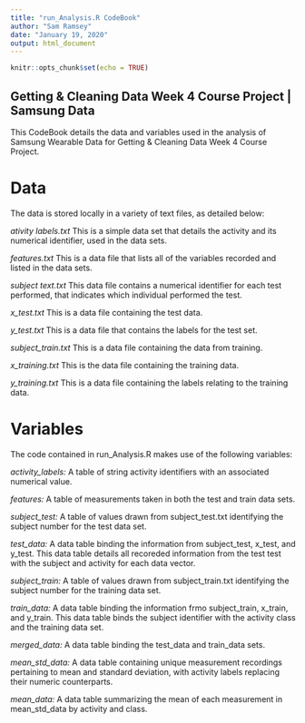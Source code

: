 ```yaml
---
title: "run_Analysis.R CodeBook"
author: "Sam Ramsey"
date: "January 19, 2020"
output: html_document
---
```


```r
knitr::opts_chunk$set(echo = TRUE)
```

## Getting & Cleaning Data Week 4 Course Project | Samsung Data

This CodeBook details the data and variables used in the analysis of Samsung Wearable Data for Getting & Cleaning Data Week 4 Course Project.

# Data

The data is stored locally in a variety of text files, as detailed below:

*ativity labels.txt*
This is a simple data set that details the activity and its numerical identifier, used in the data sets.

*features.txt*
This is a data file that lists all of the variables recorded and listed in the data sets.

*subject text.txt*
This data file contains a numerical identifier for each test performed, that indicates which individual performed the test.

*x_test.txt*
This is a data file containing the test data.

*y_test.txt*
This is a data file that contains the labels for the test set.

*subject_train.txt*
This is a data file containing the data from training.

*x_training.txt*
This is the data file containing the training data.

*y_training.txt*
This is a data file containing the labels relating to the training data.

# Variables

The code contained in run_Analysis.R makes use of the following variables:

*activity_labels:* A table of string activity identifiers with an associated numerical value.

*features:* A table of measurements taken in both the test and train data sets.

*subject_test:* A table of values drawn from subject_test.txt identifying the subject number for the test data set.

*test_data: *A data table binding the information from subject_test, x_test, and y_test. This data table details all recoreded information from the test test with the subject and activity for each data vector.

*subject_train: *A table of values drawn from subject_train.txt identifying the subject number for the training data set.

*train_data: *A data table binding the information frmo subject_train, x_train, and y_train. This data table binds the subject identifier with the activity class and the training data set.

*merged_data: *A data table binding the test_data and train_data sets.

*mean_std_data: *A data table containing unique measurement recordings pertaining to mean and standard deviation, with activity labels replacing their numeric counterparts.

*mean_data: *A data table summarizing the mean of each measurement in mean_std_data by activity and class.